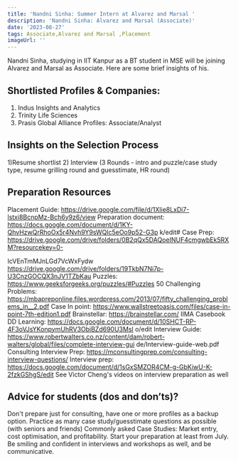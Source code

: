 ```yaml
---
title: 'Nandni Sinha: Summer Intern at Alvarez and Marsal '
description: 'Nandni Sinha: Alvarez and Marsal (Associate)'
date: '2023-08-27'
tags: Associate,Alvarez and Marsal ,Placement
imageUrl: ''
---
```


Nandni Sinha, studying in IIT Kanpur as a BT student in MSE  will be joining Alvarez and Marsal  as Associate. Here are some brief insights of his.

## Shortlisted Profiles & Companies:
1) Indus Insights and Analytics
2) Trinity Life Sciences
3) Prasis Global Alliance
Profiles: Associate/Analyst

## Insights on the Selection Process
1)Resume shortlist
2) Interview (3 Rounds - intro and puzzle/case study type, resume grilling round and
guesstimate, HR round)

##  Preparation Resources
Placement Guide: https://drive.google.com/file/d/1Xlie8LxDi7-lstxi8BcnpMz-Bch6y9z6/view
Preparation document:
https://docs.google.com/document/d/1KY-QhvHzwQrRhoOx5r4Nvh9Y9sWQlc5eOo9p52-G3p
k/edit#
Case Prep:
https://drive.google.com/drive/folders/0B2qQx5DAQoeINUF4cmgwbEk5RXM?resourcekey=0-

IcVEnTmMJnLGd7VcWxFydw
https://drive.google.com/drive/folders/19TkbN7Ni7p-U3CnzGOCQX3nJV1TZbKau
Puzzles: https://www.geeksforgeeks.org/puzzles/#Puzzles
50 Challenging Problems:
https://mbapreponline.files.wordpress.com/2013/07/fifty_challenging_problems_in__2.pdf
Case In point: https://www.wallstreetoasis.com/files/case-in-point-7th-edition1.pdf
Brainstellar: https://brainstellar.com/
IIMA Casebook
DD Learning:
https://docs.google.com/document/d/10SHCT-RP-4F3oVJsYKonpymUhRV3ObiBZd690U3Msl
o/edit
Interview Guide:
https://www.robertwalters.co.nz/content/dam/robert-walters/global/files/complete-interview-gui
de/Interview-guide-web.pdf
Consulting Interview Prep: https://mconsultingprep.com/consulting-interview-questions/
Interview prep:
https://docs.google.com/document/d/1sGxSMZOR4CM-g-GbKiwU-K-2fzkGShgS/edit
See Victor Cheng's videos on interview preparation as well

## Advice for students (dos and don’ts)? 
Don't prepare just for consulting, have one or more profiles as a backup option.
Practice as many case study/guesstimate questions as possible (with seniors and friends)
Commonly asked Case Studies: Market entry, cost optimisation, and profitability.
Start your preparation at least from July.
Be smiling and confident in interviews and workshops as well, and be communicative.

